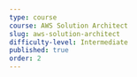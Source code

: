---
type: course
course: AWS Solution Architect
slug: aws-solution-architect
difficulty-level: Intermediate
published: true
order: 2
---
